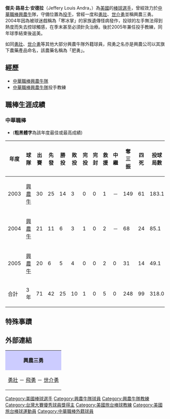 {{BLP unsourced|time=2019-06-11}}
{{Infobox CPBL player|
name=傑夫·安德拉|
image=|
width=250|
position=投手|
team=興農牛隊|
number=37|
bats=左|
throws=左|
debutdate=3月8日|
debutyear=2003年|
debutteam=興農牛隊|
statyear=2008年|
stat1label=勝投—敗投|
stat1value=25—10|
stat2label=[[三振|三振]]－[[四死球|四死]]|
stat2value=248－99|
stat3label=[[防禦率|防禦率]]|
stat3value=2.85|
|awards=<nowiki></nowiki>
*中華職棒年度總冠軍：2004、2005
*[[中華職棒最佳十人獎|中華職棒最佳十人獎]]（投手）：2003
*[[中華職棒單月MVP|中華職棒單月MVP]]：2003/05
*[[中華職棒總冠軍賽優秀球員獎|中華職棒總冠軍賽優秀球員獎]]：2004
|teams=<nowiki></nowiki>
*[[興農牛|興農牛]] （2003年—2005年）
}}
'''傑夫·路易士·安德拉'''（Jeffery Louis Andra，{{bd|1975年|9月9日}}）為[[美國|美國]]的[[棒球|棒球]][[選手|選手]]，曾經效力於[[中華職棒|中華職棒]][[興農牛|興農牛]]隊，守備位置為[[投手|投手]]，曾經一度和[[勇壯|勇壯]]、[[世介勇|世介勇]]並稱興農三勇。2004年因為被球迷戲稱為「寒冰掌」的家族遺傳怪病發作，投球的左手無法得到熱度而失去控球觸感，在季末甚至必須針灸治療。後於2005年兼任投手教練，同年球季結束後返美。

如同[[勇壯|勇壯]]、[[世介勇|世介勇]]等其他大部分興農牛隊外籍球員，飛勇之名亦是興農公司以其旗下農藥產品命名，該農藥名稱為「肥勇」。

==經歷==
*[[中華職棒|中華職棒]][[興農牛隊|興農牛隊]]
*[[中華職棒|中華職棒]][[興農牛隊|興農牛隊]]投手教練

==職棒生涯成績==
===中華職棒===
*('''粗黑體字'''為該年度最佳或最高成績)
{|border=1 width="800px"
|- align="center"
!年度||球隊||出賽||先發||勝投||敗投||完投||完封||救援||中繼||奪三振||四死||投球局數||責失||防禦率
|- align="center"
|2003||[[興農牛|興農牛]]||30||25||14||3||0||0||1||－||149||61||183.1||41||2.01
|- align="center"
|2004||[[興農牛|興農牛]]||21||11||6||3||1||0||2||－||68||24||85.1||23||2.42
|- align="center"
|2005||[[興農牛|興農牛]]||20||6||5||4||0||0||2||0||31||14||49.1||36||6.57
|- align=middle style="color:black; background-color:greenyellow"
|合計||3年||71||42||25||10||1||0||5||0||248||99||318.0||100||2.83
|}

==特殊事蹟==

==外部連結==
{{台灣棒球維基館}}
<center>
{| align=center class="wikitable"
|align=center style="background:#ccccff" align="center"  | '''興農三勇'''
|-
| align="center"|[[勇壯|勇壯]] － [[飛勇|飛勇]] － [[世介勇|世介勇]]
|}
</center>

{{start box}}
{{s-before|[[宋肇基|宋肇基]]}}
{{s-title|[[中華職棒最佳十人獎|中華職棒最佳十人獎]]（投手）|2003年}}
{{s-after|[[林英傑|林英傑]]}}
{{s-before|[[彭政閔|彭政閔]]}}
{{s-title|[[中華職棒總冠軍賽優秀球員獎|中華職棒總冠軍賽優秀球員獎]](勝方)|2004年}}
{{s-after|[[戰玉飛|戰玉飛]]}}
{{end box}}
{{興農牛2004年中華職棒總冠軍}}
{{興農牛2005年中華職棒總冠軍}}
{{DEFAULTSORT:Andra}}
[[Category:美國棒球選手|Category:美國棒球選手]]
[[Category:興農牛隊球員|Category:興農牛隊球員]]
[[Category:興農牛隊教練|Category:興農牛隊教練]]
[[Category:台灣大賽優秀球員獎得主|Category:台灣大賽優秀球員獎得主]]
[[Category:美國旅台棒球教練|Category:美國旅台棒球教練]]
[[Category:美國旅台棒球運動員|Category:美國旅台棒球運動員]]
[[Category:中華職棒外籍球員|Category:中華職棒外籍球員]]